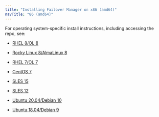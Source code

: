 ```yaml
---
title: "Installing Failover Manager on x86 (amd64)"
navTitle: "86 (amd64)"
---
```


<div id="installing_efm" class="registered_link"></div>

<div id="linux_installation" class="registered_link"></div>

For operating system-specific install instructions, including accessing the repo, see:

  - [RHEL 8/OL 8](01_efm4_rhel_8_x86)

  - [Rocky Linux 8/AlmaLinux 8](02_efm4_other_linux8_x86)
  - [RHEL 7/OL 7](03_efm4_rhel7_x86)
  - [CentOS 7](04_efm4_centos7_x86)
  - [SLES 15](05_efm4_sles15_x86)
  - [SLES 12](06_efm4_sles12_x86)
  - [Ubuntu 20.04/Debian 10](07_efm4_ubuntu20_deb10_x8)
  - [Ubuntu 18.04/Debian 9](08_efm4_ubuntu18_deb9_x86)

